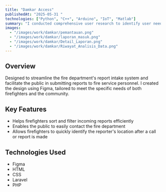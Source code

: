 ```yaml
---
title: "Damkar Access"
publishedAt: "2025-05-31 "
technologies: ["Python", "C++", "Arduino", "IoT", "Matlab"]
summary: "I conducted comprehensive user research to identify user needs, behaviors, and pain points, while extracting meaningful patterns and actionable insights. Based on these findings, I designed wireframes to visualize the application's structure and layout, adhering to intuitive and user-friendly design principles. Furthermore, I developed interactive prototypes using tools like Figma and conducted rigorous functionality testing to ensure optimal and seamless user flows."
images:
  - "/images/work/damkar/pemantauan.png"
  - "/images/work/damkar/laporan_masuk.png"
  - "/images/work/damkar/Detail_Laporan.png"
  - "/images/work/damkar/Riwayat_Analisis_Data.png"
---
```


## Overview

Designed to streamline the fire department's report intake system and facilitate the public in submitting reports to fire service personnel. I created the design using Figma, tailored to meet the specific needs of both firefighters and the community.

## Key Features

- Helps firefighters sort and filter incoming reports efficiently
- Enables the public to easily contact the fire department
- Allows firefighters to quickly identify the reporter's location after a call or report is made

## Technologies Used

- Figma
- HTML
- CSS
- Laravel
- PHP
